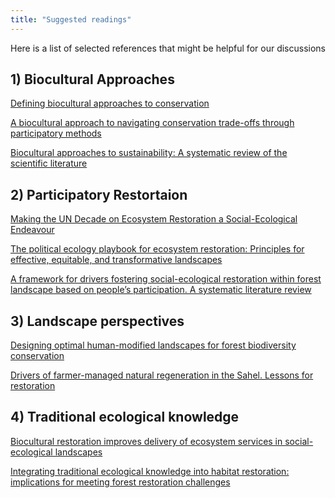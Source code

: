 ```yaml
---
title: "Suggested readings"
---
```


Here is a list of selected references that might be helpful for our discussions

## 1) Biocultural Approaches

[Defining biocultural approaches to conservation](https://doi.org/10.1016/j.tree.2014.12.005)

[A biocultural approach to navigating conservation trade-offs through participatory methods](https://ecologyandsociety.org/vol27/iss3/art43/)

[Biocultural approaches to sustainability: A systematic review of the scientific literature](https://besjournals.onlinelibrary.wiley.com/doi/10.1002/pan3.10120)

## 2) Participatory Restortaion

[Making the UN Decade on Ecosystem Restoration a Social-Ecological Endeavour](https://doi.org/10.1016/j.tree.2020.08.018)

[The political ecology playbook for ecosystem restoration: Principles for effective, equitable, and transformative landscapes](https://doi.org/10.1016/j.gloenvcha.2021.102320)

[A framework for drivers fostering social-ecological restoration within forest landscape based on people’s participation. A systematic literature review](https://link.springer.com/article/10.1007/s43621-023-00141-x)

## 3) Landscape perspectives

[Designing optimal human-modified landscapes for forest biodiversity conservation](https://publons.com/publon/10.1111/ele.13535)

[Drivers of farmer-managed natural regeneration in the Sahel. Lessons for restoration](https://www.nature.com/articles/s41598-020-70746-z)


## 4) Traditional ecological knowledge

[Biocultural restoration improves delivery of ecosystem services in social-ecological landscapes](https://doi.org/10.1111/rec.13599)

[Integrating traditional ecological knowledge into habitat restoration: implications for meeting forest restoration challenges](https://ethnobiomed.biomedcentral.com/articles/10.1186/s13002-023-00606-3)










